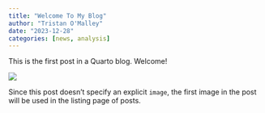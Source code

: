 ```yaml
---
title: "Welcome To My Blog"
author: "Tristan O'Malley"
date: "2023-12-28"
categories: [news, analysis]
---
```


This is the first post in a Quarto blog. Welcome!

![](thumbnail.jpg)

Since this post doesn't specify an explicit `image`, the first image in the post will be used in the listing page of posts.
